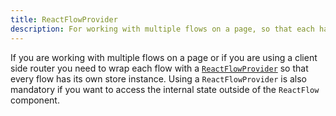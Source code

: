 ```yaml
---
title: ReactFlowProvider
description: For working with multiple flows on a page, so that each has a separate store instance
---
```


If you are working with multiple flows on a page or if you are using a client side router you need to wrap each flow with a [`ReactFlowProvider`](/api-reference/react-flow-provider) so that every flow has its own store instance.
Using a `ReactFlowProvider` is also mandatory if you want to access the internal state outside of the `ReactFlow` component.

<RemoteCodeViewer route="examples/misc/provider" framework="react" />
